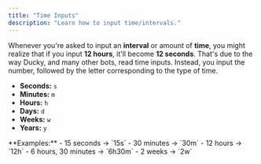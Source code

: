 ```yaml
---
title: "Time Inputs"
description: "Learn how to input time/intervals."
---
```


Whenever you're asked to input an **interval** or amount of **time**, you might realize that if you input **12 hours**, it'll become **12 seconds**. That's due to the way Ducky, and many other bots, read time inputs. Instead, you input the number, followed by the letter corresponding to the type of time.

- **Seconds:** `s`
- **Minutes:** `m`
- **Hours:** `h`
- **Days:** `d`
- **Weeks:** `w`
- **Years:** `y`

<Tip>
    **Examples:**
    - 15 seconds -> `15s`
    - 30 minutes -> `30m`
    - 12 hours -> `12h`
    - 6 hours, 30 minutes -> `6h30m`
    - 2 weeks -> `2w`
</Tip>